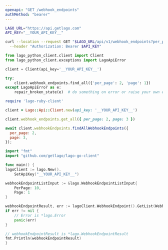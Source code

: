 ```yaml
---
openapi: "GET /webhook_endpoints"
authMethod: "bearer"
---
```


<RequestExample>

```bash cURL
LAGO_URL="https://api.getlago.com"
API_KEY="__YOUR_API_KEY__"

curl --location --request GET "$LAGO_URL/api/v1/webhook_endpoints?per_page=2&page=1" \
  --header "Authorization: Bearer $API_KEY"
```

```python Python
from lago_python_client.client import Client
from lago_python_client.exceptions import LagoApiError

client = Client(api_key='__YOUR_API_KEY__')

try:
    client.webhook_endpoints.find_all({'per_page': 2, 'page': 1})
except LagoApiError as e:
    repair_broken_state(e)  # do something on error or raise your own exception
```

```ruby Ruby
require 'lago-ruby-client'

client = Lago::Api::Client.new(api_key: '__YOUR_API_KEY__')

client.webhook_endpoints.get_all({ per_page: 2, page: 3 })
```

```js Javascript
await client.webhookEndpoints.findAllWebhookEndpoints({
  per_page: 2,
  page: 3,
});
```

```go Go
import "fmt"
import "github.com/getlago/lago-go-client"

func main() {
lagoClient := lago.New().
    SetApiKey("__YOUR_API_KEY__")

webhookEndpointListInput := &lago.WebhookEndpointListInput{
    PerPage: 10,
    Page: 1
}

webhookEndpointResult, err := lagoClient.WebhookEndpoint().GetList(WebhookEndpointListInput)
if err != nil {
    // Error is *lago.Error
    panic(err)
}

// webhookEndpointResult is *lago.WebhookEndpointResult
fmt.Println(webhookEndpointResult)
}
```

</RequestExample>
